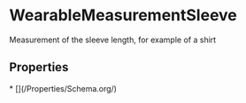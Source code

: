   
# WearableMeasurementSleeve

Measurement of the sleeve length, for example of a shirt

## Properties

<Grid>
* [](/Properties/Schema.org/)
</Grid>

